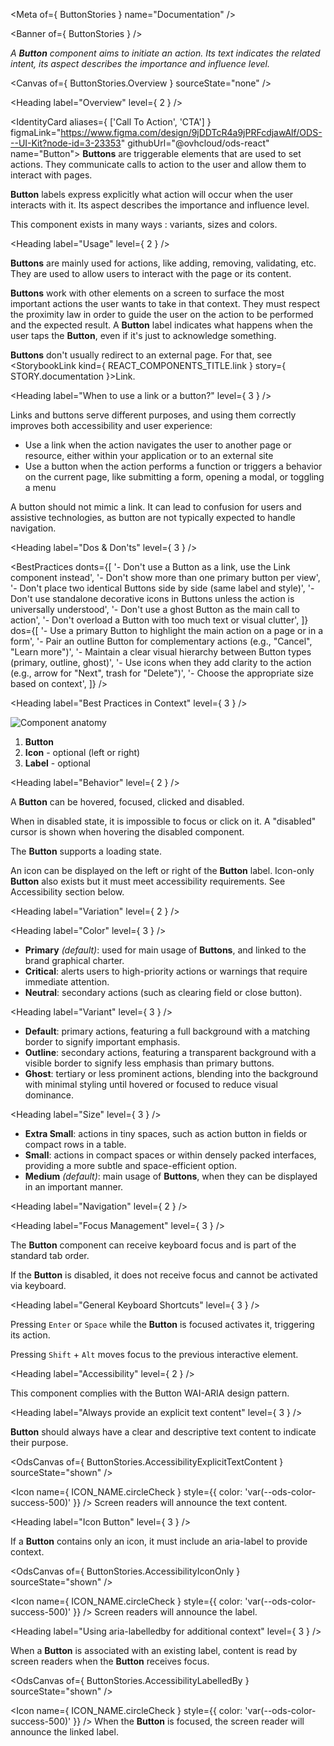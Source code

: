
<Meta of={ ButtonStories } name="Documentation" />

<Banner of={ ButtonStories } />

_A **Button** component aims to initiate an action. Its text indicates the related intent, its aspect describes the importance and influence level._

<Canvas of={ ButtonStories.Overview } sourceState="none" />

<Heading label="Overview" level={ 2 } />

<IdentityCard aliases={ ['Call To Action', 'CTA'] }
              figmaLink="https://www.figma.com/design/9jDDTcR4a9jPRFcdjawAlf/ODS---UI-Kit?node-id=3-23353"
              githubUrl="@ovhcloud/ods-react"
              name="Button">
  **Buttons** are triggerable elements that are used to set actions. They communicate calls to action to the user and
  allow them to interact with pages.

  **Button** labels express explicitly what action will occur when the user interacts with it. Its aspect describes
  the importance and influence level.

  This component exists in many ways : variants, sizes and colors.
</IdentityCard>

<Heading label="Usage" level={ 2 } />

**Buttons** are mainly used for actions, like adding, removing, validating, etc.
They are used to allow users to interact with the page or its content.

**Buttons** work with other elements on a screen to surface the most important actions the user wants to take in that context.
They must respect the proximity law in order to guide the user on the action to be performed and the expected result.
A **Button** label indicates what happens when the user taps the **Button**, even if it's just to acknowledge something.

**Buttons** don't usually redirect to an external page. For that, see <StorybookLink kind={ REACT_COMPONENTS_TITLE.link } story={ STORY.documentation }>Link</StorybookLink>.

<Heading label="When to use a link or a button?" level={ 3 } />

Links and buttons serve different purposes, and using them correctly improves both accessibility and user experience:

* Use a link when the action navigates the user to another page or resource, either within your application or to an external site
* Use a button when the action performs a function or triggers a behavior on the current page, like submitting a form, opening a modal, or toggling a menu

A button should not mimic a link. It can lead to confusion for users and assistive technologies, as button are not typically expected to handle navigation.

<Heading label="Dos & Don'ts" level={ 3 } />

<BestPractices
  donts={[
    '- Don\'t use a Button as a link, use the Link component instead',
    '- Don\'t show more than one primary button per view',
    '- Don\'t place two identical Buttons side by side (same label and style)',
    '- Don\'t use standalone decorative icons in Buttons unless the action is universally understood',
    '- Don\'t use a ghost Button as the main call to action',
    '- Don\'t overload a Button with too much text or visual clutter',
  ]}
  dos={[
    '- Use a primary Button to highlight the main action on a page or in a form',
    '- Pair an outline Button for complementary actions (e.g., "Cancel", "Learn more")',
    '- Maintain a clear visual hierarchy between Button types (primary, outline, ghost)',
    '- Use icons when they add clarity to the action (e.g., arrow for "Next", trash for "Delete")',
    '- Choose the appropriate size based on context',
  ]}
/>

<Heading label="Best Practices in Context" level={ 3 } />

![Component anatomy](./base-assets/components/button/anatomy.png "Component anatomy")

1. **Button**
2. **Icon** - optional (left or right)
3. **Label** - optional

<Heading label="Behavior" level={ 2 } />

A **Button** can be hovered, focused, clicked and disabled.

When in disabled state, it is impossible to focus or click on it. A "disabled" cursor is shown when hovering the disabled component.

The **Button** supports a loading state.

An icon can be displayed on the left or right of the **Button** label. Icon-only **Button** also exists but it must meet accessibility requirements. See Accessibility section below.

<Heading label="Variation" level={ 2 } />

<Heading label="Color" level={ 3 } />

- **Primary** _(default)_: used for main usage of **Buttons**, and linked to the brand graphical charter.
- **Critical**: alerts users to high-priority actions or warnings that require immediate attention.
- **Neutral**: secondary actions (such as clearing field or close button).

<Heading label="Variant" level={ 3 } />

- **Default**: primary actions, featuring a full background with a matching border to signify important emphasis.
- **Outline**: secondary actions, featuring a transparent background with a visible border to signify less emphasis than primary buttons.
- **Ghost**: tertiary or less prominent actions, blending into the background with minimal styling until hovered or focused to reduce visual dominance.

<Heading label="Size" level={ 3 } />

- **Extra Small**: actions in tiny spaces, such as action button in fields or compact rows in a table.
- **Small**: actions in compact spaces or within densely packed interfaces, providing a more subtle and space-efficient option.
- **Medium** _(default)_: main usage of **Buttons**, when they can be displayed in an important manner.

<Heading label="Navigation" level={ 2 } />

<Heading label="Focus Management" level={ 3 } />

The **Button** component can receive keyboard focus and is part of the standard tab order.

If the **Button** is disabled, it does not receive focus and cannot be activated via keyboard.

<Heading label="General Keyboard Shortcuts" level={ 3 } />

Pressing `Enter` or `Space` while the **Button** is focused activates it, triggering its action.

Pressing `Shift` + `Alt` moves focus to the previous interactive element.

<Heading label="Accessibility" level={ 2 } />

This component complies with the <ExternalLink href="https://www.w3.org/WAI/ARIA/apg/patterns/button/">Button WAI-ARIA design pattern</ExternalLink>.

<Heading label="Always provide an explicit text content" level={ 3 } />

**Button** should always have a clear and descriptive text content to indicate their purpose.

<OdsCanvas of={ ButtonStories.AccessibilityExplicitTextContent } sourceState="shown" />

<Icon name={ ICON_NAME.circleCheck }
      style={{ color: 'var(--ods-color-success-500)' }} /> Screen readers will announce the text content.

<Heading label="Icon Button" level={ 3 } />

If a **Button** contains only an icon, it must include an <ExternalLink href="https://developer.mozilla.org/en-US/docs/Web/Accessibility/ARIA/Reference/Attributes/aria-label">aria-label</ExternalLink> to provide context.

<OdsCanvas of={ ButtonStories.AccessibilityIconOnly } sourceState="shown" />

<Icon name={ ICON_NAME.circleCheck }
      style={{ color: 'var(--ods-color-success-500)' }} /> Screen readers will announce the label.

<Heading label="Using aria-labelledby for additional context" level={ 3 } />

When a **Button** is associated with an existing label, content is read by screen readers when the **Button** receives focus.

<OdsCanvas of={ ButtonStories.AccessibilityLabelledBy } sourceState="shown" />

<Icon name={ ICON_NAME.circleCheck }
      style={{ color: 'var(--ods-color-success-500)' }} /> When the **Button** is focused, the screen reader will announce the linked label.

